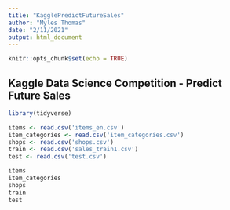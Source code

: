 ```yaml
---
title: "KagglePredictFutureSales"
author: "Myles Thomas"
date: "2/11/2021"
output: html_document
---
```


```r
knitr::opts_chunk$set(echo = TRUE)
```

## Kaggle Data Science Competition - Predict Future Sales

```r
library(tidyverse)

```

```r
items <- read.csv('items_en.csv')
item_categories <- read.csv('item_categories.csv')
shops <- read.csv('shops.csv')
train <- read.csv('sales_train1.csv')
test <- read.csv('test.csv')
```


```r
items
item_categories
shops
train
test
```

